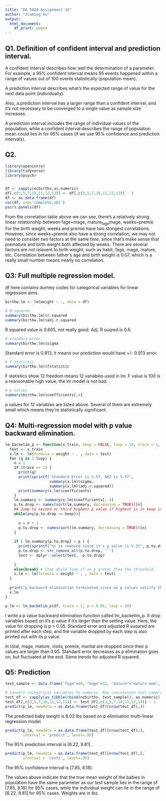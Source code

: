 ```yaml
---
title: "DA 5020 Assignment 10"
author: "Jiaming Xu"
output:
  html_document:
    df_print: paged
---
```


## Q1. Definition of confident interval and prediction interval.

A confident interval describes how well the determination of a parameter. For example, a 95% confident interval means 95 events happened within a range of values out of 100 events statistically (population mean).

A prediction interval describes what's the expected range of value for the next data point (individually). 

Also, a prediction interval has a larger range than a confident interval, and it's not necessary to be converged to a single value as sample size increases.

A prediction interval includes the range of individual values of the population, while a confident interval describes the range of population mean could lies in for 95% cases (if we use 95% confidence and prediction intervals).

## Q2. 

```r
library(openintro)
library(tidyverse)
library(psych)


df <- sapply(ncbirths,as.numeric)
df[,c(3,5,7,10,11,12,13)] <- df[,c(3,5,7,10,11,12,13)] - 1
df <- as.data.frame(df)
cor(df, use='complete.obs')
pairs.panels(df)
```

From the correlation table above we can see, there's a relatively strong linear relationship between fage~mage, mature~fage~mage, weeks~premie. For the birth weight, weeks and premie have two stongest correlations. However, since weeks~premie also have a strong correlation, we may not need to consider two factors at the same time, since that's make sense that premature and birth weight both affected by weeks. There are several factors are not relavent to birth weight, such as habit, fage, mage, mature, etc. Correlation between father's age and birth weight is 0.07, which is a really small number means nearly no correlation.

## Q3: Full multiple regression model.

df here contains dummy codes for categorical variables for linear regression aims.

```r
birthw.lm <- lm(weight ~ ., data = df)

# R-squared
summary(birthw.lm)$r.squared
summary(birthw.lm)$adj.r.squared
```

R squared value is 0.605, not really good. Adj. R suqred is 0.6.

```r
# standard error
summary(birthw.lm)$sigma
```

Standard error is 0.913, it means our prediction would have +/- 0.913 error.

```r
# f-statistic
summary(birthw.lm)$fstatistic
```

F statistics show 12 freedom means 12 variables used in lm. F value is 100 is a reansonable high value, the lm model is not bad.

```r
# p values
summary(birthw.lm)$coefficients[,4]
```

p values for 12 variables are listed above. Several of them are extremely small which means they're statistically significant.

## Q4: Multi-regression model with p value backward elimination.

```r
lm_backelim_p <- function(x_train, keep = FALSE, loop = 10, trace = 1, p = 0.1){
  test <- x_train
  x.lm <- lm(formula = weight ~ . , data = test)
  for (q in 1:loop) {
    n = 1
    if (trace == 1) {
      print(q)
      print(sprintf("Standard Error is %.5f, AR2 is %.5f",
                    summary(x.lm)$sigma,
                    summary(x.lm)$adj.r.squared))
      print(summary(x.lm)$coefficients)
    }
    lm.summary <- summary(x.lm)$coefficients[, 4]
    p.to.drop <- names(sort(lm.summary, decreasing = TRUE))[n]
    ## Jump to second or third highest p value if highest is in keep input.
    while(any(p.to.drop == keep)){
      
      n = n + 1
      p.to.drop <- names(sort(lm.summary, decreasing = TRUE))[n]
    }
  
    if ( lm.summary[p.to.drop] > p ) {
      print(sprintf("%s is removed since it's p value is %.3f", p.to.drop, lm.summary[p.to.drop]))
      p.to.drop <- str_remove_all(p.to.drop, '`')
      test <- dplyr::select(test, -p.to.drop)
      
    }
    else{break} # Stop while loop if no p grater than the threshold.
    x.lm <- lm(formula = weight ~ . , data = test)
  }
  
  print("p backward elimination terminated since no p values satisfy the cutting criteria.")
  x.lm
}

p_lm <- lm_backelim_p(df, trace = 1, p = 0.05, loop = 20)
```

I write a p value backward elimination function called lm_backelim_p. It drop variables based on it's p value if it's larger than the setting value. Here, the value for dropping is p > 0.05. Standard error and adjusted R suqared are printed after each step, and the variable dropped by each step is also printed out with its p value.

In total, mage, mature, visits, premie, marital are dropped since their p values are larger than 0.05. Standard error decreases as p elimination goes on, but fluctuated at the end. Same trends for adjusted R squared.

## Q5: Prediction

```r
test_sample <- data.frame("fage"=40, "mage"=32, "mature"="mature mom", "weeks"=42, "premie"="full term", "visits"=12, "marital"="married", "gained"=22, "weight"=NA, "lowbirthweight"="not low", "gender" = "female", "habit" = "nonsmoker", "whitemom"="white")

# Convert categorical variables to numeric. Row concatenate test sample to the end of training dataset, then convert. The predict function is used for prediction.
test_df <- sapply(as_tibble(rbind(ncbirths, test_sample)), as.numeric)
test_df[,c(3,5,7,10,11,12,13)] <- test_df[,c(3,5,7,10,11,12,13)] - 1
predict(p_lm, newdata = as.data.frame(test_df)[nrow(test_df),])
```

The predicted baby weight is 8.02 lbs based on p elimination multi-linear regression model.

```r
predict(p_lm, newdata = as.data.frame(test_df)[nrow(test_df),],
        interval = 'predict', level=.95)
```

The 95% prediction interval is [6.22, 9.81].

```r
predict(p_lm, newdata = as.data.frame(test_df)[nrow(test_df),],
        interval = 'confi', level=.95)
```

The 95% confidence interval is [7.85, 8.18].

The values above indicate that the true mean weight of the babies in population have the same parameter as our test sample lies in the range of [7.85, 8.18] for 95% cases, while the individual weight can lie in the range of [6.22, 9.81] for 95% cases. Weights are in lbs.

